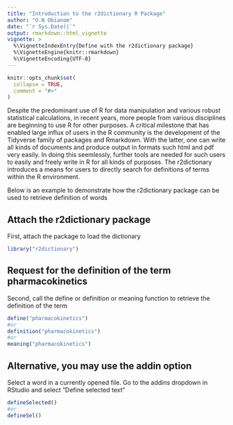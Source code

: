 ```yaml
---
title: "Introduction to the r2dictionary R Package"
author: "O.N Obianom"
date: "`r Sys.Date()`"
output: rmarkdown::html_vignette
vignette: >
  %\VignetteIndexEntry{Define with the r2dictionary package}
  %\VignetteEngine{knitr::rmarkdown}
  %\VignetteEncoding{UTF-8}
---
```


```r
knitr::opts_chunk$set(
  collapse = TRUE,
  comment = "#>"
)
```


Despite the predominant use of R for data manipulation and various robust statistical calculations, in recent years, more people from various disciplines are beginning to use R for other purposes. A critical milestone that has enabled large influx of users in the R community is the development of the Tidyverse family of packages and Rmarkdown. With the latter, one can write all kinds of documents and produce output in formats such html and pdf very easily. In doing this seemlessly, further tools are needed for such users to easily and freely write in R for all kinds of purposes. The r2dictionary introduces a means for users to directly search for definitions of terms within the R environment.

Below is an example to demonstrate how the r2dictionary package can be used to retrieve definition of words

## Attach the r2dictionary package

First, attach the package to load the dictionary

```r

library("r2dictionary")

```


## Request for the definition of the term pharmacokinetics

Second, call the define or definition or meaning function to retrieve the definition of the term


```r

define("pharmacokinetics")
#or
definition("pharmacokinetics")
#or
meaning("pharmacokinetics")

```

## Alternative, you may use the addin option

Select a word in a currently opened file. Go to the addins dropdown in RStudio and select "Define selected text"

```r

defineSelected()
#or
defineSel()

```
